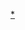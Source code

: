 {{asbox
| image     = Copernicus crater AS12-52-7739.jpg
| pix       = 40x30
| subject   = 有关[[月球]]上[[环形山]]（撞击坑）的
| qualifier = 
| category  = 月球環形山小作品
| tempsort  =  
| name      = Template:月球环形山小作品
}}
<noinclude>
[[Category:天文小作品|{{PAGENAME}}]]
[[Category:月球环形山|*]]
</noinclude>